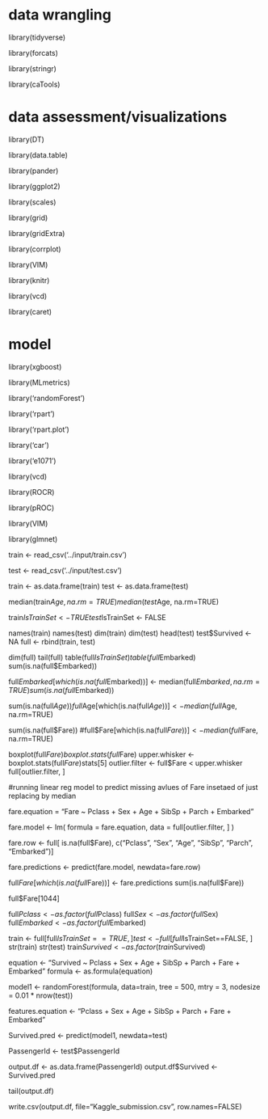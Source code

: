 # data wrangling

library(tidyverse)

library(forcats)

library(stringr)

library(caTools)

# data assessment/visualizations

library(DT)

library(data.table)

library(pander)

library(ggplot2)

library(scales)

library(grid)

library(gridExtra)

library(corrplot)

library(VIM) 

library(knitr)

library(vcd)

library(caret)

# model

library(xgboost)

library(MLmetrics)

library('randomForest') 

library('rpart')

library('rpart.plot')

library('car')

library('e1071')

library(vcd)

library(ROCR)

library(pROC)

library(VIM)

library(glmnet) 

train <- read_csv('../input/train.csv')

test  <- read_csv('../input/test.csv')

train <- as.data.frame(train)
test <- as.data.frame(test)

median(train$Age, na.rm=TRUE)
median(test$Age, na.rm=TRUE)

train$IsTrainSet <- TRUE
test$IsTrainSet <- FALSE

names(train)
names(test)
dim(train)
dim(test)
head(test)
test$Survived <- NA
full <- rbind(train, test)

dim(full)
tail(full)
table(full$IsTrainSet)
table(full$Embarked)
sum(is.na(full$Embarked))

full$Embarked[which(is.na(full$Embarked))] <- median(full$Embarked, na.rm=TRUE)
sum(is.na(full$Embarked))

sum(is.na(full$Age))
full$Age[which(is.na(full$Age))] <- median(full$Age, na.rm=TRUE)

sum(is.na(full$Fare))
#full$Fare[which(is.na(full$Fare))] <- median(full$Fare, na.rm=TRUE)

boxplot(full$Fare)
boxplot.stats(full$Fare)
upper.whisker <- boxplot.stats(full$Fare)$stats[5]
outlier.filter <- full$Fare < upper.whisker
full[outlier.filter, ]

#running linear reg model to predict missing avlues of Fare insetaed of just replacing by median

fare.equation = "Fare ~ Pclass + Sex + Age + SibSp + Parch + Embarked"

fare.model <- lm(
    formula = fare.equation,
    data = full[outlier.filter, ]
)

fare.row <- full[
    is.na(full$Fare),
    c("Pclass", "Sex", "Age", "SibSp", "Parch", "Embarked")
]

fare.predictions <- predict(fare.model, newdata=fare.row)

full$Fare[which(is.na(full$Fare))] <- fare.predictions
sum(is.na(full$Fare))

full$Fare[1044]

full$Pclass <- as.factor(full$Pclass)
full$Sex <- as.factor(full$Sex)
full$Embarked <- as.factor(full$Embarked)

train <- full[full$IsTrainSet==TRUE, ]
test <- full[full$IsTrainSet==FALSE, ]
str(train)
str(test)
train$Survived <- as.factor(train$Survived)

equation <- "Survived ~ Pclass + Sex + Age + SibSp + Parch +  Fare + Embarked"
formula <- as.formula(equation)

model1 <- randomForest(formula, data=train, tree = 500, mtry = 3, nodesize = 0.01 * nrow(test))

features.equation <- "Pclass + Sex + Age + SibSp + Parch +  Fare + Embarked"

Survived.pred <- predict(model1, newdata=test)

PassengerId <- test$PassengerId

output.df <- as.data.frame(PassengerId)
output.df$Survived <- Survived.pred

tail(output.df)

write.csv(output.df, file="Kaggle_submission.csv", row.names=FALSE)
